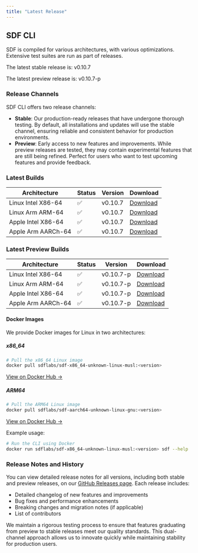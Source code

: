 ```yaml
---
title: "Latest Release" 
---
```


## SDF CLI

SDF is compiled for various architectures, with various optimizations. Extensive
test suites are run as part of releases.

The latest stable release is:
v0.10.7

The latest preview release is: 
v0.10.7-p

### Release Channels

SDF CLI offers two release channels:

- **Stable**: Our production-ready releases that have undergone thorough testing. By default, all installations and updates will use the stable channel, ensuring reliable and consistent behavior for production environments.
- **Preview**: Early access to new features and improvements. While preview releases are tested, they may contain experimental features that are still being refined. Perfect for users who want to test upcoming features and provide feedback.

### Latest Builds

| Architecture           | Status | Version | Download |
| ---------------------- | ------ | ------- | -------- |
| Linux Intel X86-64     |   ✅   | v0.10.7  | [Download](https://cdn.sdf.com/releases/download/sdf-v0.10.7-x86_64-unknown-linux-musl.tar.gz) |
| Linux Arm ARM-64       |   ✅   | v0.10.7  | [Download](https://cdn.sdf.com/releases/download/sdf-v0.10.7-arm-unknown-linux-gnueabihf.tar.gz) |
| Apple Intel X86-64     |   ✅   | v0.10.7  | [Download](https://cdn.sdf.com/releases/download/sdf-v0.10.7-x86_64-apple-darwin.tar.gz) |
| Apple Arm AARCh-64     |   ✅   | v0.10.7  | [Download](https://cdn.sdf.com/releases/download/sdf-v0.10.7-aarch64-apple-darwin.tar.gz) |


### Latest Preview Builds

| Architecture           | Status | Version | Download |
| ---------------------- | ------ | ------- | -------- |
| Linux Intel X86-64     |   ✅   | v0.10.7-p  | [Download](https://cdn.sdf.com/releases/download/sdf-v0.10.7-p-x86_64-unknown-linux-musl.tar.gz) |
| Linux Arm ARM-64       |   ✅   | v0.10.7-p  | [Download](https://cdn.sdf.com/releases/download/sdf-v0.10.7-p-arm-unknown-linux-gnueabihf.tar.gz) |
| Apple Intel X86-64     |   ✅   | v0.10.7-p  | [Download](https://cdn.sdf.com/releases/download/sdf-v0.10.7-p-x86_64-apple-darwin.tar.gz) |
| Apple Arm AARCh-64     |   ✅   | v0.10.7-p  | [Download](https://cdn.sdf.com/releases/download/sdf-v0.10.7-p-aarch64-apple-darwin.tar.gz) |


#### Docker Images

We provide Docker images for Linux in two architectures:

##### x86_64
```bash
# Pull the x86_64 Linux image
docker pull sdflabs/sdf-x86_64-unknown-linux-musl:<version>
```
[View on Docker Hub →](https://hub.docker.com/r/sdflabs/sdf-x86_64-unknown-linux-musl)

##### ARM64
```bash
# Pull the ARM64 Linux image
docker pull sdflabs/sdf-aarch64-unknown-linux-gnu:<version>
```
[View on Docker Hub →](https://hub.docker.com/r/sdflabs/sdf-aarch64-unknown-linux-gnu)

Example usage:
```bash
# Run the CLI using Docker
docker run sdflabs/sdf-x86_64-unknown-linux-musl:<version> sdf --help
```

### Release Notes and History

You can view detailed release notes for all versions, including both stable and preview releases, on our [GitHub Releases page](https://github.com/sdf-labs/sdf-cli/releases). Each release includes:

- Detailed changelog of new features and improvements
- Bug fixes and performance enhancements
- Breaking changes and migration notes (if applicable)
- List of contributors

We maintain a rigorous testing process to ensure that features graduating from preview to stable releases meet our quality standards. This dual-channel approach allows us to innovate quickly while maintaining stability for production users.
